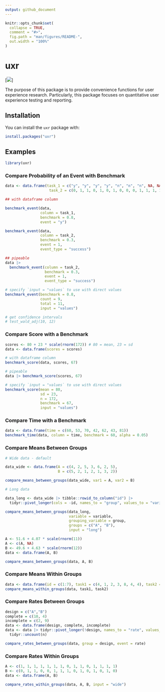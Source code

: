 ```yaml
---
output: github_document
---
```


<!-- README.md is generated from README.Rmd. Please edit that file -->

```r
knitr::opts_chunk$set(
  collapse = TRUE,
  comment = "#>",
  fig.path = "man/figures/README-",
  out.width = "100%"
)
```

# uxr

<!-- badges: start -->

[![](https://cranlogs.r-pkg.org/badges/grand-total/uxr)]

<!-- badges: end -->

The purpose of this package is to provide convenience functions for user experience research. Particularly, this package focuses on quantitative user experience testing and reporting.

## Installation

You can install the `uxr` package with:

``` r
install.packages("uxr")
```

## Examples

```r
library(uxr)
```

### Compare Probability of an Event with Benchmark

```r
data <- data.frame(task_1 = c("y", "y", "y", "y", "n", "n", "n", NA, NA, NA, NA, NA, NA, NA),
                    task_2 = c(0, 1, 1, 0, 1, 0, 1, 0, 0, 0, 1, 1, 1, 1))

## with dataframe column

benchmark_event(data, 
                column = task_1, 
                benchmark = 0.8, 
                event = "y")
```

```r
benchmark_event(data, 
                column = task_2, 
                benchmark = 0.3, 
                event = 1, 
                event_type = "success")
```

```r
## pipeable
data |> 
  benchmark_event(column = task_2, 
                  benchmark = 0.3, 
                  event = 1, 
                  event_type = "success")
```

```r
# specify `input = "values` to use with direct values
benchmark_event(benchmark = 0.8, 
                count = 9, 
                total = 11, 
                input = "values")
```

```r
# get confidence intervals
# test_wald_adj(10, 12)
```

### Compare Score with a Benchmark

```r
scores <- 80 + 23 * scale(rnorm(172)) # 80 = mean, 23 = sd
data <- data.frame(scores = scores)
```

```r
# with dataframe column
benchmark_score(data, scores, 67)
```

```r
# pipeable
data |> benchmark_score(scores, 67)
```

```r
# specify `input = "values` to use with direct values
benchmark_score(mean = 80, 
                sd = 23, 
                n = 172, 
                benchmark = 67, 
                input = "values")
```

### Compare Time with a Benchmark

```r
data <- data.frame(time = c(60, 53, 70, 42, 62, 43, 81))
benchmark_time(data, column = time, benchmark = 60, alpha = 0.05)
```

### Compare Means Between Groups

```r
# Wide data - default

data_wide <- data.frame(A = c(4, 2, 5, 3, 6, 2, 5),
                        B = c(5, 2, 1, 2, 1, 3, 2))

compare_means_between_groups(data_wide, var1 = A, var2 = B)
```

```r
# Long data

data_long <- data_wide |> tibble::rowid_to_column("id") |>
  tidyr::pivot_longer(cols = -id, names_to = "group", values_to = "variable")

compare_means_between_groups(data_long, 
                             variable = variable,
                             grouping_variable = group, 
                             groups = c("A", "B"), 
                             input = "long")
```

```r
A <- 51.6 + 4.07 * scale(rnorm(11)) 
A <- c(A, NA)
B <- 49.6 + 4.63 * scale(rnorm(12))
data <- data.frame(A, B)

compare_means_between_groups(data, A, B)
```

### Compare Means Within Groups

```r
data <- data.frame(id = c(1:7), task1 = c(4, 1, 2, 3, 8, 4, 4), task2 = c(7, 13, 9, 7, 18, 8, 10))
compare_means_within_groups(data, task1, task2)
```

### Compare Rates Between Groups

```r
design = c("A","B")
complete = c(10, 4)
incomplete = c(2, 9)
data <- data.frame(design, complete, incomplete)
data <- data |> tidyr::pivot_longer(!design, names_to = "rate", values_to = "n") |>
  tidyr::uncount(n)

compare_rates_between_groups(data, group = design, event = rate)

```

### Compare Rates Within Groups

```r
A <- c(1, 1, 1, 1, 1, 1, 1, 0, 1, 1, 0, 1, 1, 1, 1)
B <- c(0, 1, 1, 0, 0, 1, 1, 1, 0, 1, 0, 1, 0, 1, 0)
data <- data.frame(A, B)

compare_rates_within_groups(data, A, B, input = "wide")
```
